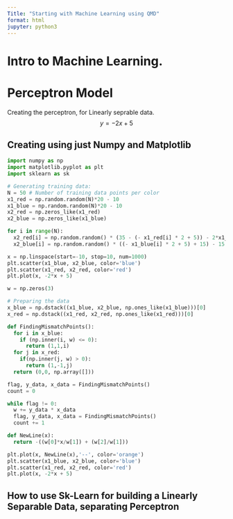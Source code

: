 ```yaml
---
Title: "Starting with Machine Learning using QMD"
format: html
jupyter: python3
---
```


# Intro to Machine Learning.


# Perceptron Model

Creating the perceptron, for Linearly seprable data.
$$y=-2x + 5$$


## Creating using just Numpy and Matplotlib
```python
import numpy as np
import matplotlib.pyplot as plt
import sklearn as sk
```

```python
# Generating training data:
N = 50 # Number of training data points per color
x1_red = np.random.random(N)*20 - 10
x1_blue = np.random.random(N)*20 - 10
x2_red = np.zeros_like(x1_red)
x2_blue = np.zeros_like(x1_blue)

for i in range(N):
  x2_red[i] = np.random.random() * (35 - (- x1_red[i] * 2 + 5)) - 2*x1_red[i] + 5
  x2_blue[i] = np.random.random() * ((- x1_blue[i] * 2 + 5) + 15) - 15

x = np.linspace(start=-10, stop=10, num=1000)
plt.scatter(x1_blue, x2_blue, color='blue')
plt.scatter(x1_red, x2_red, color='red')
plt.plot(x, -2*x + 5)
```

```python
w = np.zeros(3)

# Preparing the data
x_blue = np.dstack((x1_blue, x2_blue, np.ones_like(x1_blue)))[0]
x_red = np.dstack((x1_red, x2_red, np.ones_like(x1_red)))[0]
```

```python

def FindingMismatchPoints():
  for i in x_blue:
    if (np.inner(i, w) <= 0):
      return (1,1,i)
  for j in x_red:
    if(np.inner(j, w) > 0):
      return (1,-1,j)
  return (0,0, np.array([]))
```

```python
flag, y_data, x_data = FindingMismatchPoints()
count = 0

while flag != 0:
  w += y_data * x_data
  flag, y_data, x_data = FindingMismatchPoints()
  count += 1

def NewLine(x):
  return -((w[0]*x/w[1]) + (w[2]/w[1]))

plt.plot(x, NewLine(x),'--', color='orange')
plt.scatter(x1_blue, x2_blue, color='blue')
plt.scatter(x1_red, x2_red, color='red')
plt.plot(x, -2*x + 5)
```
## How to use Sk-Learn for building a Linearly Separable Data, separating Perceptron

